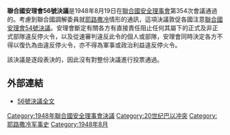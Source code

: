 {{Infobox UN resolution
|number = 56
|organ = SC
|year = 1948年
|date = 8月19日
|meeting = 354
|code =S/RES/56
|document = http://www.un.org/zh/documents/view_doc.asp?symbol=S/RES/56(1948)
|for = 
|abstention = 
|against = 
|subject = 巴勒斯坦問題
|result = 通過
|image = 
|caption = 
}}

'''聯合國安理會56號決議'''是1948年8月19日在[[聯合國安全理事會|聯合國安全理事會]]第354次會議通過的。考慮到聯合國調解委員就[[耶路撒冷|耶路撒冷]]情形的通訊，這項決議敦促各國注意[[聯合國安理會54號決議|聯合國安理會54號決議]]。安理會斷定有關各方有直接責任阻止任何其屬下的正式及非正式部隊違反停火令，以及從速審判違反此令的個人或部隊，安理會同時決定各方不得以復仇為由違反停火令，亦不得為軍事或政治利益違反停火令。

該決議是逐段表決的，因此沒有對整份決議進行投票通過。

==外部連結==
*[http://www.un.org/zh/documents/view_doc.asp?symbol=S/RES/56(1948) 56號決議全文]

{{UN-stub}}
{{UNSCR 1948}}

[[Category:1948年聯合國安全理事會決議|Category:1948年聯合國安全理事會決議]]
[[Category:20世纪巴以冲突|Category:20世纪巴以冲突]]
[[Category:耶路撒冷军事史|Category:耶路撒冷军事史]]
[[Category:1948年8月|Category:1948年8月]]